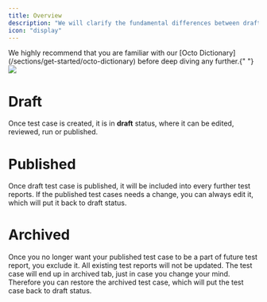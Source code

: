 ```yaml
---
title: Overview
description: "We will clarify the fundamental differences between drafts, published and archived test cases"
icon: "display"
---
```


<Tip>
  We highly recommend that you are familiar with our [Octo
  Dictionary](/sections/get-started/octo-dictionary) before deep diving any
  further.{" "}
</Tip>

<Frame caption="overview of the test case page, screenshot 02/2024">
  <img src="/images/test-case/overview/test-case-overview.png" />
</Frame>

# Draft

Once test case is created, it is in **draft** status, where it can be edited, reviewed, run or published.

# Published

Once draft test case is published, it will be included into every further test reports.
If the published test cases needs a change, you can always edit it, which will put it back to draft status.

# Archived

Once you no longer want your published test case to be a part of future test report, you exclude it.
All existing test reports will not be updated.
The test case will end up in archived tab, just in case you change your mind.
Therefore you can restore the archived test case, which will put the test case back to draft status.
